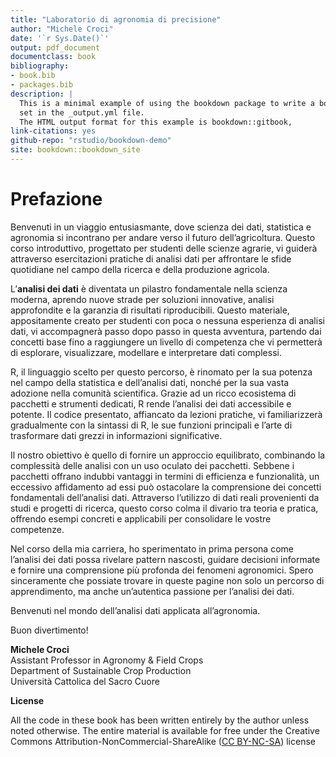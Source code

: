 ```yaml
---
title: "Laboratorio di agronomia di precisione"
author: "Michele Croci"
date: '`r Sys.Date()`'
output: pdf_document
documentclass: book
bibliography:
- book.bib
- packages.bib
description: |
  This is a minimal example of using the bookdown package to write a book.
  set in the _output.yml file.
  The HTML output format for this example is bookdown::gitbook,
link-citations: yes
github-repo: "rstudio/bookdown-demo"
site: bookdown::bookdown_site
---
```


# Prefazione

Benvenuti in un viaggio entusiasmante, dove scienza dei dati, statistica e agronomia si incontrano per andare verso il futuro dell'agricoltura. Questo corso introduttivo, progettato per studenti delle scienze agrarie, vi guiderà attraverso esercitazioni pratiche di analisi dati per affrontare le sfide quotidiane nel campo della ricerca e della produzione agricola.

L'**analisi dei dati** è diventata un pilastro fondamentale nella scienza moderna, aprendo nuove strade per soluzioni innovative, analisi approfondite e la garanzia di risultati riproducibili. Questo materiale, appositamente creato per studenti con poca o nessuna esperienza di analisi dati, vi accompagnerà passo dopo passo in questa avventura, partendo dai concetti base fino a raggiungere un livello di competenza che vi permetterà di esplorare, visualizzare, modellare e interpretare dati complessi.

R, il linguaggio scelto per questo percorso, è rinomato per la sua potenza nel campo della statistica e dell'analisi dati, nonché per la sua vasta adozione nella comunità scientifica. Grazie ad un ricco ecosistema di pacchetti e strumenti dedicati, R rende l'analisi dei dati accessibile e potente. Il codice presentato, affiancato da lezioni pratiche, vi familiarizzerà gradualmente con la sintassi di R, le sue funzioni principali e l'arte di trasformare dati grezzi in informazioni significative.

Il nostro obiettivo è quello di fornire un approccio equilibrato, combinando la complessità delle analisi con un uso oculato dei pacchetti. Sebbene i pacchetti offrano indubbi vantaggi in termini di efficienza e funzionalità, un eccessivo affidamento ad essi può ostacolare la comprensione dei concetti fondamentali dell'analisi dati. Attraverso l'utilizzo di dati reali provenienti da studi e progetti di ricerca, questo corso colma il divario tra teoria e pratica, offrendo esempi concreti e applicabili per consolidare le vostre competenze.

Nel corso della mia carriera, ho sperimentato in prima persona come l'analisi dei dati possa rivelare pattern nascosti, guidare decisioni informate e fornire una comprensione più profonda dei fenomeni agronomici. Spero sinceramente che possiate trovare in queste pagine non solo un percorso di apprendimento, ma anche un'autentica passione per l'analisi dei dati.

Benvenuti nel mondo dell'analisi dati applicata all'agronomia.

Buon divertimento!

**Michele Croci**\
Assistant Professor in Agronomy & Field Crops\
Department of Sustainable Crop Production\
Università Cattolica del Sacro Cuore

**License**

All the code in these book has been written entirely by the author unless noted otherwise. The entire material is available for free under the Creative Commons Attribution-NonCommercial-ShareAlike ([CC BY-NC-SA](https://creativecommons.org/licenses/by-nc-sa/4.0/)) license
